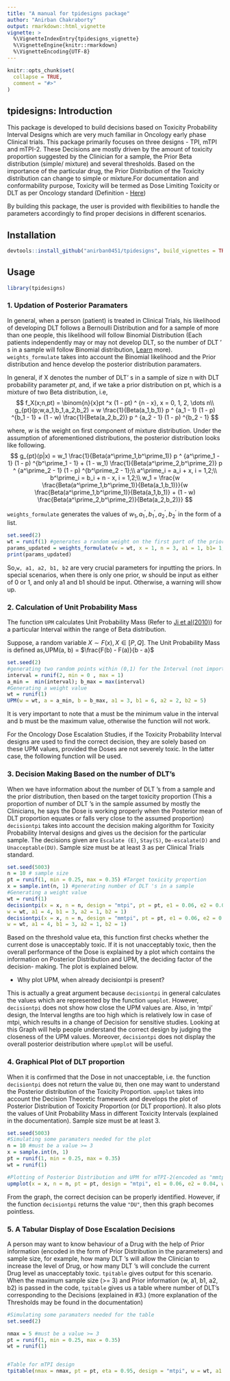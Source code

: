 ```yaml
---
title: "A manual for tpidesigns package"
author: "Anirban Chakraborty"
output: rmarkdown::html_vignette
vignette: >
  %\VignetteIndexEntry{tpidesigns_vignette}
  %\VignetteEngine{knitr::rmarkdown}
  %\VignetteEncoding{UTF-8}
---
```


```r
knitr::opts_chunk$set(
  collapse = TRUE,
  comment = "#>"
)
```

## tpidesigns: Introduction

This package is developed to build decisions based on Toxicity Probability Interval Designs which are very much familiar in Oncology early phase Clinical trials. This package primarily focuses on three designs - TPI, mTPI and mTPI-2. These Decisions are mostly driven by the amount of toxicity proportion suggested by the Clinician for a sample, the Prior Beta distribution (simple/ mixture) and several thresholds. Based on the importance of the particular drug, the Prior Distribution of the Toxicity distribution can change to simple or mixture.For documentation and conformability purpose, Toxicity will be termed as Dose Limiting Toxicity or DLT as per Oncology standard (Definition - [Here](https://www.cancer.gov/publications/dictionaries/cancer-terms/def/dose-limiting))

By building this package, the user is provided with flexibilities to handle the parameters accordingly to find proper decisions in different scenarios. 

## Installation

``` r
devtools::install_github("anirban0451/tpidesigns", build_vignettes = TRUE, build_opts = c("--no-resave-data", "--no-manual"))
```

## Usage

```r
library(tpidesigns)
```

### 1\. Updation of Posterior Paramaters

In general, when a person (patient) is treated in Clinical Trials, his likelihood of developing DLT follows a Bernoulli Distribution and for a sample of more than one people, this likelihood will follow Binomial Distribution (Each patients independently may or may not develop DLT, so the number of DLT ' s in a sample will follow Binomial distribution, [Learn](https://en.wikipedia.org/wiki/Bernoulli_distribution#Related_distributions) more). `weights_formulate` takes into account the Binomial likelihood and the Prior distribution and hence develop the posterior distribution paramaters. 

In general, if X denotes the number of DLT' s in a sample of size n with DLT probability parameter $pt$, and, if we take a prior distribution on pt, which is a mixture of two Beta distribution, i.e,
$$
f_X(x;n,pt) = \binom{n}{x}pt ^x (1 - pt) ^ {n - x}, x = 0, 1, 2, \dots n\\
g_{pt}(p;w,a_1,b_1,a_2,b_2) = w  \frac{1}{Beta(a_1,b_1)} p ^ {a_1 - 1} (1 - p) ^{b_1 - 1} + (1 - w)  \frac{1}{Beta(a_2,b_2)} p ^ {a_2 - 1} (1 - p) ^{b_2 - 1} 
$$

where, $w$ is the weight on first component of mixture distribution. Under the assumption of aforementioned distributions, the posterior distribution looks like following.
$$
g_{pt}(p|x) = w_1  \frac{1}{Beta(a^\prime_1,b^\prime_1)} p ^ {a^\prime_1 - 1} (1 - p) ^{b^\prime_1 - 1} + (1 - w_1)  \frac{1}{Beta(a^\prime_2,b^\prime_2)} p ^ {a^\prime_2 - 1} (1 - p) ^{b^\prime_2 - 1};\\
a^\prime_i = a_i + x, i = 1,2;\\
b^\prime_i = b_i + n - x, i = 1,2;\\
w_1 = \frac{w  \frac{Beta(a^\prime_1,b^\prime_1)}{Beta(a_1,b_1)}}{w \frac{Beta(a^\prime_1,b^\prime_1)}{Beta(a_1,b_1)} + (1 - w)  \frac{Beta(a^\prime_2,b^\prime_2)}{Beta(a_2,b_2)}}
$$

`weights_formulate` generates the values of $w_1, a^\prime_1, b^\prime_1, a^\prime_2, b^\prime_2$ in the form of a list. 

```r
set.seed(2)
wt = runif(1) #generates a random weight on the first part of the prior distribution
params_updated = weights_formulate(w = wt, x = 1, n = 3, a1 = 1, b1= 1, a2 = 3, b2 = 5)
print(params_updated)
```

So,`w, a1, a2, b1, b2` are very crucial parameters for inputting the priors. In special scenarios, when there is only one prior, w should be input as either of 0 or 1, and only a1 and b1 should be input. Otherwise, a warning will show up.

### 2\. Calculation of Unit Probability Mass

The function `UPM` calculates Unit Probability Mass (Refer to [Ji et al(2010)](https://journals.sagepub.com/doi/pdf/10.1177/1740774510382799)) for a particular Interval within the range of Beta distribution.

Suppose, a random variable $X \sim F(x), X\in[P,Q]$. The Unit Probability Mass is defined as,UPM(a, b) = $\frac{F(b) - F(a)}{b - a}$

```r
set.seed(2)
#generating two random points within (0,1) for the Interval (not important, just for the sake of example)
interval = runif(2, min = 0 , max = 1)
a_min =  min(interval); b_max = max(interval)
#Generating a weight value
wt = runif(1) 
UPM(w = wt, a = a_min, b = b_max, a1 = 3, b1 = 6, a2 = 2, b2 = 5)
```
It is very important to note that a must be the minimum value in the interval and b must be the maximum value, otherwise the function will not work.

For the Oncology Dose Escalation Studies, if the Toxicity Probability Interval designs are used to find the correct decision, they are solely based on these UPM values, provided the Doses are not severely toxic. In the latter case, the following function will be used.

### 3\. Decision Making Based on the number of DLT's

When we have information about the number of DLT 's from a sample and the prior distribution, then based on the target toxicity proportion (This a proportion of number of DLT 's in the sample assumed by mostly the Clinicians, he says the Dose is working properly when the Posterior mean of DLT proportion equates or falls very close to the assumed proportion) `decisiontpi` takes into account the decision making algorithm for Toxicity Probability Interval designs and gives us the decision for the particular sample. The decisions given are `Escalate (E)`, `Stay(S)`, `De-escalate(D)` and `Unacceptable(DU)`. Sample size must be at least 3 as per Clinical Trials standard.

``` r
set.seed(5003)
n = 10 # sample size
pt = runif(1, min = 0.25, max = 0.35) #Target toxicity proportion 
x = sample.int(n, 1) #generating number of DLT 's in a sample
#Generating a weight value
wt = runif(1) 
decisiontpi(x = x, n = n, design = "mtpi", pt = pt, e1 = 0.06, e2 = 0.04, eta = 0.95,
w = wt, a1 = 4, b1 = 3, a2 = 1, b2 = 1)
decisiontpi(x = x, n = n, design = "mmtpi", pt = pt, e1 = 0.06, e2 = 0.04, eta = 0.95,
w = wt, a1 = 4, b1 = 3, a2 = 1, b2 = 1)
```

Based on the threshold value eta, this function first checks whether the current dose is unacceptably toxic. If it is not unacceptably toxic, then the overall performance of the Dose is explained by a plot which contains the information on Posterior Distribution and UPM, the deciding factor of the decision- making. The plot is explained below.

* Why plot UPM, when already decisiontpi is present?

This is actually a great argument because `decisiontpi` in general calculates the values which are represented by the function `upmplot`. However, `decisiontpi` does not show how close the UPM values are. Also, in 'mtpi' design, the Interval lengths are too high which is relatively low in case of mtpi, which results in a change of Decision for sensitive studies. Looking at this Graph will help people understand the correct design by judging the closeness of the UPM values. Moreover, `decisiontpi` does not display the overall posterior deistribution where `upmplot` will be useful.

### 4\. Graphical Plot of DLT proportion

When it is confirmed that the Dose in not unacceptable, i.e. the function `decisiontpi` does not return the value `DU`, then one may want to understand the Posterior distribution of the Toxicity Proportion. `upmplot` takes into account the Decision Theoretic framework and develops the plot of Posterior Distribution of Toxicity Proportion (or DLT proportion). It also plots the values of Unit Probability Mass in different Toxicity Intervals (explained in the documentation). Sample size must be at least 3.

```r
set.seed(5003)
#Simulating some paramaters needed for the plot
n = 10 #must be a value >= 3
x = sample.int(n, 1)
pt = runif(1, min = 0.25, max = 0.35)
wt = runif(1)

#Plotting of Posterior Distribution and UPM for mTPI-2(encoded as "mmtpi" design) design
upmplot(x = x, n = n, pt = pt, design = "mtpi", e1 = 0.06, e2 = 0.04, w = wt, a1 = 4, b1 = 3, a2 = 1, b2 = 1) 

```

From the graph, the correct decision can be properly identified. However, if the function `decisiontpi` returns the value `"DU"`, then this graph becomes pointless.


### 5\. A Tabular Display of Dose Escalation Decisions

A person may want to know behaviour of a Drug with the help of Prior information (encoded in the form of Prior Distribution in the parameters) and sample size, for example, how many DLT 's will allow the Clinician to increase the level of Drug, or how many DLT 's will conclude the current Drug level as unacceptably toxic. `tpitable` gives output for this scenario. When the maximum sample size (>= 3) and Prior information (w, a1, b1, a2, b2) is passed in the code, `tpitable` gives us a table where number of DLT's corresponding to the Decisions (explained in #3.) (more explanation of the Thresholds may be found in the documentation)

```r
#Simulating some paramaters needed for the table
set.seed(2)

nmax = 5 #must be a value >= 3
pt = runif(1, min = 0.25, max = 0.35)
wt = runif(1)


#Table for mTPI design
tpitable(nmax = nmax, pt = pt, eta = 0.95, design = "mtpi", w = wt, a1 = 1, a2 = 1, b1 = 4, b2 = 6) 
```
